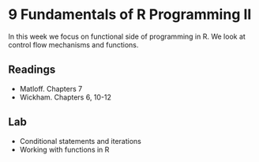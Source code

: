 # 9 Fundamentals of R Programming II

In this week we focus on functional side of programming in R. We look at control flow mechanisms and functions.

## Readings

- Matloff. Chapters 7
- Wickham. Chapters 6, 10-12

## Lab

- Conditional statements and iterations
- Working with functions in R